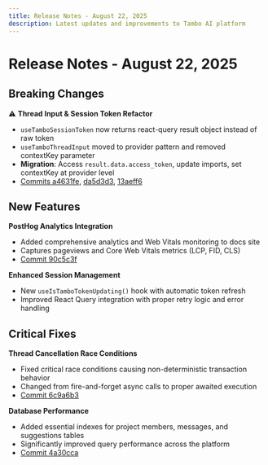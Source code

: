 ```yaml
---
title: Release Notes - August 22, 2025
description: Latest updates and improvements to Tambo AI platform
---
```


# Release Notes - August 22, 2025

## Breaking Changes

⚠️ **Thread Input & Session Token Refactor**

- `useTamboSessionToken` now returns react-query result object instead of raw token
- `useTamboThreadInput` moved to provider pattern and removed contextKey parameter
- **Migration**: Access `result.data.access_token`, update imports, set contextKey at provider level
- [Commits a4631fe](https://github.com/tambo-ai/tambo/commit/a4631feb112903b8a46611b67a0fb14a5b4c5dd5), [da5d3d3](https://github.com/tambo-ai/tambo/commit/da5d3d311d8cf3e0a4052ef8a1348a34c4158a53), [13aeff6](https://github.com/tambo-ai/tambo/commit/13aeff669bd5760e4f8f93e9ff77dae301f4ba83)

## New Features

**PostHog Analytics Integration**

- Added comprehensive analytics and Web Vitals monitoring to docs site
- Captures pageviews and Core Web Vitals metrics (LCP, FID, CLS)
- [Commit 90c5c3f](https://github.com/tambo-ai/tambo/commit/90c5c3f05702fd18c29a6caf342b013ee2788f5e)

**Enhanced Session Management**

- New `useIsTamboTokenUpdating()` hook with automatic token refresh
- Improved React Query integration with proper retry logic and error handling

## Critical Fixes

**Thread Cancellation Race Conditions**

- Fixed critical race conditions causing non-deterministic transaction behavior
- Changed from fire-and-forget async calls to proper awaited execution
- [Commit 6c9a6b3](https://github.com/tambo-ai/tambo-cloud/commit/6c9a6b35d2468eb39557d48a721e228601310d9a)

**Database Performance**

- Added essential indexes for project members, messages, and suggestions tables
- Significantly improved query performance across the platform
- [Commit 4a30cca](https://github.com/tambo-ai/tambo-cloud/commit/4a30cca89d8550c16e007cde68a6c5bbd8aae088)
